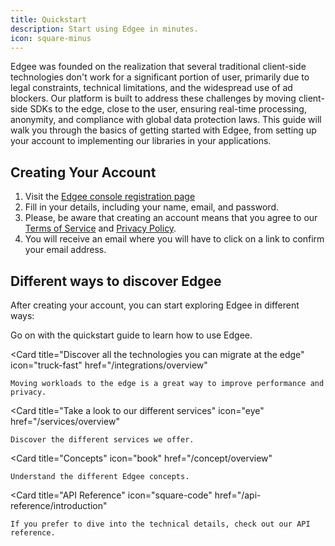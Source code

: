 ```yaml
---
title: Quickstart
description: Start using Edgee in minutes.
icon: square-minus
---
```


Edgee was founded on the realization that several traditional client-side technologies don't work for a significant portion of user,
primarily due to legal constraints, technical limitations, and the widespread use of ad blockers.
Our platform is built to address these challenges by moving client-side SDKs to the edge, close to the user,
ensuring real-time processing, anonymity, and compliance with global data protection laws.
This guide will walk you through the basics of getting started with Edgee,
from setting up your account to implementing our libraries in your applications.

## Creating Your Account

1. Visit the [Edgee console registration page](https://console.edgee.cloud/register)
2. Fill in your details, including your name, email, and password.
3. Please, be aware that creating an account means that you agree to our [Terms of Service](https://www.edgee.cloud/terms) and [Privacy Policy](https://www.edgee.cloud/privacy).
4. You will receive an email where you will have to click on a link to confirm your email address.


## Different ways to discover Edgee

After creating your account, you can start exploring Edgee in different ways:

<CardGroup>

  <Card
    title="Continue with the Quickstart"
    icon="person-walking-arrow-right"
    href="/getting-started/project-settings">
    Go on with the quickstart guide to learn how to use Edgee.
  </Card>

  <Card
    title="Discover all the technologies you can migrate at the edge"
    icon="truck-fast"
    href="/integrations/overview"
  >
    Moving workloads to the edge is a great way to improve performance and privacy.
  </Card>
  
  <Card
    title="Take a look to our different services"
    icon="eye"
    href="/services/overview"
  >
    Discover the different services we offer.
  </Card>
  
  <Card
    title="Concepts"
    icon="book"
    href="/concept/overview"
  >
    Understand the different Edgee concepts.
  </Card>
  
  <Card
    title="API Reference"
    icon="square-code"
    href="/api-reference/introduction"
  >
    If you prefer to dive into the technical details, check out our API reference.
  </Card>
</CardGroup>

